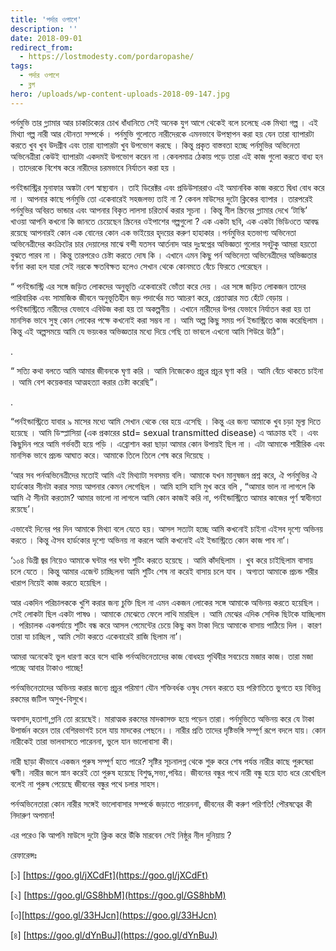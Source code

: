 ```yaml
---
title: 'পর্দার ওপাশে'
description: ''
date: 2018-09-01
redirect_from:
  - https://lostmodesty.com/pordaropashe/
tags:
  - পর্দার ওপাশে
  - ব্লগ
hero: /uploads/wp-content-uploads-2018-09-147.jpg
---
```


পর্নমুভি তার গ্ল্যামার আর চাকচিক্যের চোখ ধাঁধানিতে সেই অনেক যুগ আগে থেকেই বলে চলেছে এক মিথ্যা গল্প । এই মিথ্যা গল্প নারী আর যৌনতা সম্পর্কে । পর্নমুভি গুলোতে নারীদেরকে এমনভাবে উপস্থাপন করা হয় যেন তারা ব্যাপারটা করতে খুব খুব উদগ্রীব এবং তারা ব্যাপারটা খুব উপভোগ করছে । কিন্তু প্রকৃত বাস্তবতা হচ্ছে পর্নমুভির অভিনেতা অভিনেত্রীরা কেউই ব্যাপারটা একদমই উপভোগ করেন না ।কেবলমাত্র ঠেকায় পড়ে তারা এই কাজ গুলো করতে বাধ্য হন । তাদেরকে বিশেষ করে নারীদের চরমভাবে নির্যাতন করা হয় ।

পর্নইন্ডাস্ট্রির মুনাফার অঙ্কটা বেশ স্বাস্থ্যবান । তাই ডিরেক্টর এবং প্রডিউসাররাও এই অমানবিক কাজ করতে দ্বিধা বোধ করে না । আপনার কাছে পর্নমুভি তো একেবারেই সহজলভ্য তাই না ? কেবল মাউসের দুটো ক্লিকের ব্যাপার । তারপরেই পর্নমুভির অবিরত ভান্ডার এবং আপনার বিকৃত লালসা চরিতার্থ করার সূচনা । কিন্তু নীল স্ক্রিনের গ্ল্যামার দেখে ‘টাস্কি’ খাওয়া আপনি কখনো কি জানতে চেয়েছেন স্ক্রিনের ওইপাশের গল্পগুলো ? এক একটা ছবি, এক একটা ভিডিওতে আবদ্ধ রয়েছে আপনারই কোন এক বোনের কোন এক ভাইয়ের হৃদয়ের করুণ হাহাকার ।পর্নমুভির হতভাগ্য অভিনেতা অভিনেত্রীদের কংক্রিটের চার দেয়ালের মাঝে বন্দী যতসব আর্তনাদ আর দুঃস্বপ্নের অভিজ্ঞতা গুলোর সবটুকু আমরা হয়তো বুঝতে পারব না । কিন্তু তারপরেও চেষ্টা করতে দোষ কি । এখানে এমন কিছু পর্ন অভিনেতা অভিনেত্রীদের অভিজ্ঞতার বর্ণনা করা হল যারা সেই নরকে ক্ষতবিক্ষত হলেও সেখান থেকে কোনমতে বেঁচে ফিরতে পেরেছেন ।

“ পর্নইন্ডাস্ট্রি এর সঙ্গে জড়িত লোকদের অনুভূতি একেবারেই ভোঁতা করে দেয় । এর সঙ্গে জড়িত লোকজন তাদের পারিবারিক এবং সামাজিক জীবনে অনুভূতিহীন জড় পদার্থের মত আচরণ করে, প্রেতাত্মার মত হেঁটে বেড়ায় । পর্নইন্ডাস্ট্রিতে নারীদের যেভাবে এবিউজ করা হয় তা অকল্পনীয় । এখানে নারীদের উপর যেভাবে নির্যাতন করা হয় তা মানসিক ভাবে সুস্থ কোন লোকের পক্ষে কখনোই করা সম্ভব না । আমি অল্প কিছু সময় পর্ন ইন্ডাস্ট্রিতে কাজ করেছিলাম । কিন্তু এই অল্পসময়ে আমি যে ভয়ংকর অভিজ্ঞতার মধ্যে দিয়ে গেছি তা ভাবলে এখনো আমি শিউরে উঠি”।

.

“ সত্যি কথা বলতে আমি আমার জীবনকে ঘৃণা করি । আমি নিজেকেও প্রচুর প্রচুর ঘৃণা করি । আমি বেঁচে থাকতে চাইনা । আমি বেশ কয়েকবার আত্মহত্যা করার চেষ্টা করেছি”।

.

“পর্নইন্ডাস্ট্রিতে যাবার ৯ মাসের মধ্যে আমি সেখান থেকে বের হয়ে এসেছি । কিন্তু এর জন্য আমাকে খুব চড়া মূল্য দিতে হয়েছে । আমি ডিস্প্লাসিয়া (এক প্রকারের std= sexual transmitted disease) এ আক্রান্ত হই । এবং কিছুদিন পরে আমি গর্ভবতী হয়ে পড়ি । এব্রোশান করা ছাড়া আমার কোন উপায়ই ছিল না । এটা আমাকে শারীরিক এবং মানসিক ভাবে প্রচন্ড আঘাত করে। আমাকে তিলে তিলে শেষ করে দিয়েছে ।

‘আর সব পর্নঅভিনেত্রীদের মতোই আমি এই মিথ্যাটা সবসময় বলি। আমাকে যখন মানুষজন প্রশ্ন করে, ঐ পর্নমুভির ঐ হার্ডকোর সীনটা করার সময় আপনার কেমন লেগেছিল । আমি হাসি হাসি মুখ করে বলি , “আমার ভাল না লাগলে কি আমি ঐ সীনটা করতাম? আমার ভালো না লাগলে আমি কোন কাজই করি না, পর্নইন্ডাস্ট্রিতে আমার কাজের পূর্ণ স্বাধীনতা রয়েছে’।

এভাবেই দিনের পর দিন আমাকে মিথ্যা বলে যেতে হয়। আসল সত্যটা হচ্ছে আমি কখনোই চাইনা এইসব দৃশ্যে অভিনয় করতে । কিন্তু ঐসব হার্ডকোর দৃশ্যে অভিনয় না করলে আমি কখনোই এই ইন্ডাস্ট্রিতে কোন কাজ পাব না’।

‘১০৪ ডিগ্রী জ্বর নিয়েও আমাকে ঘন্টার পর ঘন্টা শুটিং করতে হয়েছে । আমি কাঁদছিলাম । খুব করে চাইছিলাম বাসায় চলে যেতে । কিন্তু আমার এজেন্ট চাচ্ছিলনা আমি শুটিং শেষ না করেই বাসায় চলে যাব । অগ্যতা আমাকে প্রচন্ড শরীর খারাপ নিয়েই কাজ করতে হয়েছিল ।

আর একদিন পরিচালককে খুশি করার জন্য চুক্তি ছিল না এমন একজন লোকের সঙ্গে আমাকে অভিনয় করতে হয়েছিল । সেই লোকটা ছিল একটা পাষণ্ড । আমাকে মেঝেতে ফেলে লাথি মারছিল । আমি মেঝের এদিক সেদিক ছিটকে যাচ্ছিলাম । পরিচালক একপর্যায়ে শুটিং বন্ধ করে আসল পেমেন্টের চেয়ে কিছু কম টাকা দিয়ে আমাকে বাসায় পাঠিয়ে দিল । কারণ তারা যা চাচ্ছিল , আমি সেটা করতে একেবারেই রাজি ছিলাম না’।

আমরা অনেকেই ভুল ধারণা করে বসে থাকি পর্নঅভিনেতাদের কাজ বোধহয় পৃথিবীর সবচেয়ে মজার কাজ। তারা মজা পাচ্ছে আবার টাকাও পাচ্ছে!

পর্নঅভিনেতাদের অভিনয় করার জন্যে প্রচুর পরিমাণ যৌন শক্তিবর্ধক ওষুধ সেবন করতে হয় পরিণতিতে ভুগতে হয় বিভিন্ন রকমের জটিল অসুখ-বিসুখে।

অবসাদ,হতাশা,গ্লানি তো রয়েছেই। মারাত্মক রকমের মাদকাসক্ত হয়ে পড়েন তারা। পর্নমুভিতে অভিনয় করে যে টাকা উপার্জন করেন তার বেশিরভাগই চলে যায় মাদকের পেছনে।। নারীর প্রতি তাদের দৃষ্টিভঙ্গি সম্পূর্ণ রূপে বদলে যায়। কোন নারীকেই তারা ভালবাসতে পারেননা, ভুলে যান ভালোবাসা কী।

নারী ছাড়া কীভাবে একজন পুরুষ সম্পূর্ণ হতে পারে? সৃষ্টির সূচনালগ্ন থেকে শুরু করে শেষ পর্যন্ত নারীর কাছে পুরুষেরা ঋণী। নারীর জলে স্নান করেই তো পুরুষ হয়েছে বিশুদ্ধ,সভ্য,পবিত্র। জীবনের বন্ধুর পথে নারী বন্ধু হয়ে হাত ধরে রেখেছিল বলেই না পুরুষ পেয়েছে জীবনের বন্ধুর পথে চলার সাহস।

পর্নঅভিনেতারা কোন নারীর সঙ্গেই ভালোবাসার সম্পর্কে জড়াতে পারেননা, জীবনের কী করুণ পরিণতি! পৌরষত্বের কী নিদারুণ অপমান!

এর পরেও কি আপনি মাউসে দুটো ক্লিক করে উঁকি মারবেন সেই নিষ্ঠুর নীল দুনিয়ায় ?

রেফারেন্সঃ

\[১] [https://goo.gl/jXCdFt](https://goo.gl/jXCdFt)

\[২] [https://goo.gl/GS8hbM](https://goo.gl/GS8hbM)

\[৩][https://goo.gl/33HJcn](https://goo.gl/33HJcn)

\[৪] [https://goo.gl/dYnBuJ](https://goo.gl/dYnBuJ)
